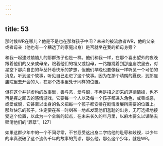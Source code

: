 ```yaml
---
---
---
```

title: 53
---



那时候WR在哪儿？他是不是也在那群孩子中间？未来的被流放者WR，他的父亲或者母亲（他也有一个糟透了的家庭出身）是否就坐在我的祖母身旁？

和我一起逮过蛐蛐儿的那群孩子也是一样。他们和我一样，在那个喜出望外的夜晚跟着他们的父亲或母亲，跟着他们的祖父或祖母，一路蹦跳着到那座庙院里去，对星空下那片自由的草丛怀着快乐的梦想，但他们早晚也要像我一样听见一个可怕的消息，听到这个故事，听见自己走进了这个故事。因为在那个晴朗的夏夜，到那座庙院里去开会的人，在那个故事里处于同样的位置。

但在这个并非虚构的故事里，善与恶，爱与恨，不再是招之即来的道德情操，也不再是挥之即去的感情游戏，它要每一个人以及每一个孩子都进入角色，或善或恶，或爱或恨，它甚至以出身的名义把每一个孩子都安排在剧情发展所需要的位置上。那群快乐的孩子，注定要在某一时刻某一地点发现他们羞耻的出身，无可选择地接受这个位置，以此为一个全新的起点，在未来长久的年月里，以麻木要么以谋略去赎清他们的“罪孽”。[27]

如果这群少年中的一个不同寻常，不甘忍受这出身二字给他的耻辱和歧视，以少年的率真说破了这个流传千年的故事的荒谬，那么他，那么这个少年，就是WR。